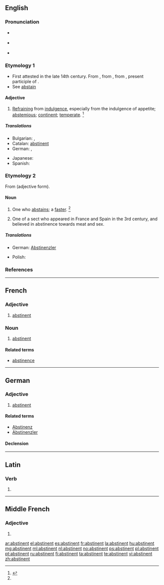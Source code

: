==English==

===Pronunciation===
* {{a|US}} {{IPA|/ˈæb.stɪ.nn̩t/}}
* {{a|US}} {{IPA|/ˈæb.stə.nn̩t/}}
* {{audio|en-us-abstinent.ogg|Audio (US)}}

===Etymology 1===
* First attested in the late 14th century. From {{etyl|enm}}, from {{etyl|fro}} {{term|abstinent|lang=fro}}, from {{etyl|la}} {{term|abstinens|abstinēns|lang=la}}, present participle of {{term|abstineo|abstineō|lang=la}}.
* See [[abstain]]

====Adjective====
{{en-adj}}

# [[refraining|Refraining]] from [[indulgence]], especially from the indulgence of appetite; [[abstemious]]; [[continent]]; [[temperate]]. {{defdate|First attested around 1350 to 1470.}}<ref name=SOED>{{reference-book | last =| first = | authorlink =  | coauthors =  | editor =Brown, Lesley  | others =  | title = The Shorter Oxford English Dictionary | origdate =  | origyear = 1933| origmonth =  | url =  | format =  | accessdate =  | accessyear =  | accessmonth =  | edition = 5th | date =  | year =2003| month =  | publisher =Oxford University Press  | location =Oxford, UK | language =  | id =  | doi = | isbn =978-0-19-860575-7 | lccn = | ol = | pages =10| chapter =  | chapterurl =  | quote =}}</ref>
#: {{rfquotek|Beaumont and Fletcher}}

=====Translations=====
{{trans-top|refraining from indulgence}}
* Bulgarian: {{t+|bg|въздържан}},  {{t+|bg|умерен}}
* Catalan: [[abstinent#Catalan|abstinent]]
* German: {{t-|de|abstinent}} {{gloss|mostly when referring to alcohol or smoking}}, {{t+|de|enthaltsam}} {{gloss|sexually abstinent, celibate}}
{{trans-mid}}
* Japanese: {{t-|ja|禁欲|tr=kinyoku}}
* Spanish: {{t+|es|abstinente}}
{{trans-bottom}}

===Etymology 2===
From {{etyl|enm}} {{term|abstinent|lang=enm}} (adjective form).

====Noun====
{{en-noun}}

# One who [[abstain]]s; a [[faster]]. {{defdate|First attested around 1350 to 1470.}}<ref name=SOED/>
# {{context|usually|capitalized|religion|historical}} One of a sect who appeared in France and Spain in the 3rd century, and believed in abstinence towards meat and sex.

=====Translations=====
{{trans-top|one who abstains}}
* German: [[Abstinenzler]] {{m}} {{qualifier|often pejorative}}
{{trans-mid}}
* Polish: {{t+|pl|abstynent|m}} {{qualifier|often associated with alcohol}}
{{trans-bottom}}

===References===
<references/>
----

==French==

===Adjective===
{{fr-adj|f=abstinente}}

# [[abstinent#English|abstinent]]

===Noun===
{{fr-noun|m}}

# [[abstinent#English|abstinent]]

====Related terms====
* [[abstinence#French|abstinence]]

----

==German==

===Adjective===
{{de-adj|abstinenter|abstinentesten}}

# [[abstinent#English|abstinent]]

====Related terms====
* [[Abstinenz]]
* [[Abstinenzler]]

====Declension====
{{de-decl-adj|abstinent|abstinenter|abstinentst}}

----

==Latin==

===Verb===
{{la-verb-form|abstinent}}

# {{conjugation of|abstineo|abstineō|3|p|pres|act|ind|lang=la}}

----

==Middle French==

===Adjective===
{{frm-adj}}

# {{l/en|abstinent}}

[[ar:abstinent]]
[[el:abstinent]]
[[es:abstinent]]
[[fr:abstinent]]
[[la:abstinent]]
[[hu:abstinent]]
[[mg:abstinent]]
[[ml:abstinent]]
[[nl:abstinent]]
[[no:abstinent]]
[[ps:abstinent]]
[[pl:abstinent]]
[[pt:abstinent]]
[[ru:abstinent]]
[[fi:abstinent]]
[[ta:abstinent]]
[[te:abstinent]]
[[vi:abstinent]]
[[zh:abstinent]]